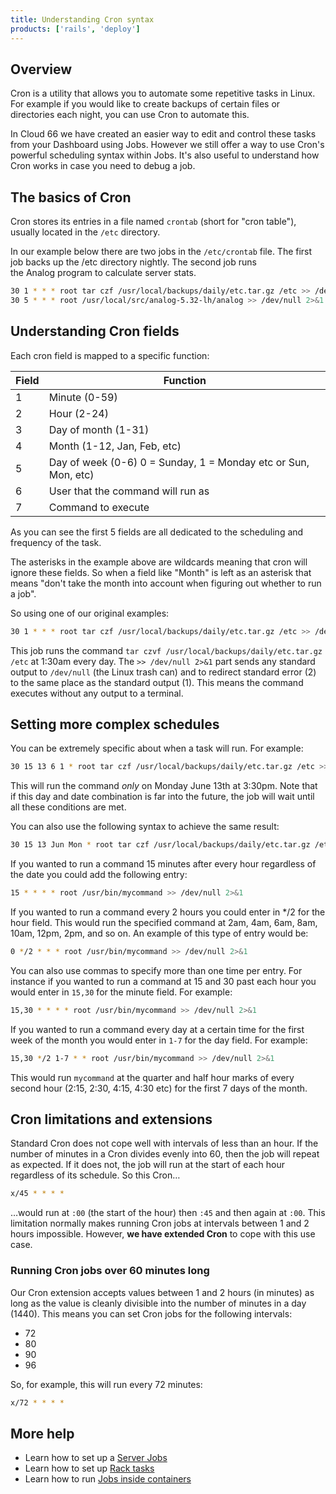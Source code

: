 ```yaml
---
title: Understanding Cron syntax
products: ['rails', 'deploy']
---
```


## Overview

Cron is a utility that allows you to automate some repetitive tasks in Linux. For example if you would like to create backups of certain files or directories each night, you can use Cron to automate this.

In Cloud 66 we have created an easier way to edit and control these tasks from your Dashboard using Jobs.  However we still offer a way to use Cron's powerful scheduling syntax within Jobs. It's also useful to understand how Cron works in case you need to debug a job.

## The basics of Cron

Cron stores its entries in a file named `crontab` (short for "cron table"), usually located in the `/etc` directory. 

In our example below there are two jobs in the `/etc/crontab` file. The first job backs up the /etc directory nightly. The second job runs the Analog program to calculate server stats.

```bash
30 1 * * * root tar czf /usr/local/backups/daily/etc.tar.gz /etc >> /dev/null 2>&1
30 5 * * * root /usr/local/src/analog-5.32-lh/analog >> /dev/null 2>&1
```

## Understanding Cron fields

Each cron field is mapped to a specific function:


|Field|Function|
|--- |--- |
|1|Minute (0-59)|
|2|Hour (2-24)|
|3|Day of month (1-31)|
|4|Month (1-12, Jan, Feb, etc)|
|5|Day of week (0-6) 0 = Sunday, 1 = Monday etc or Sun, Mon, etc)|
|6|User that the command will run as|
|7|Command to execute|


As you can see the first 5 fields are all dedicated to the scheduling and frequency of the task.

The asterisks in the example above are wildcards meaning that cron will ignore these fields. So when a field like "Month" is left as an asterisk that means "don't take the month into account when figuring out whether to run a job". 

So using one of our original examples:

```bash
30 1 * * * root tar czf /usr/local/backups/daily/etc.tar.gz /etc >> /dev/null 2>&1
```

This job runs the command `tar czvf /usr/local/backups/daily/etc.tar.gz /etc` at 1:30am every day. The `>> /dev/null 2>&1` part sends any standard output to `/dev/null` (the Linux trash can) and to redirect standard error (2) to the same place as the standard output (1). This means the command executes without any output to a terminal. 

## Setting more complex schedules

You can be extremely specific about when a task will run. For example:

```bash
30 15 13 6 1 * root tar czf /usr/local/backups/daily/etc.tar.gz /etc >> /dev/null 2>&1
```

This will run the command *only* on Monday June 13th at 3:30pm. Note that if this day and date combination is far into the future, the job will wait until all these conditions are met.

You can also use the following syntax to achieve the same result:

```bash
30 15 13 Jun Mon * root tar czf /usr/local/backups/daily/etc.tar.gz /etc >> /dev/null 2>&1
```

If you wanted to run a command 15 minutes after every hour regardless of the date you could add the following entry:

```bash
15 * * * * root /usr/bin/mycommand >> /dev/null 2>&1
```

If you wanted to run a command every 2 hours you could enter in */2 for the hour field. This would run the specified command at 2am, 4am, 6am, 8am, 10am, 12pm, 2pm, and so on. An example of this type of entry would be:

```bash
0 */2 * * * root /usr/bin/mycommand >> /dev/null 2>&1

```

You can also use commas to specify more than one time per entry. For instance if you wanted to run a command at 15 and 30 past each hour you would enter in `15,30` for the minute field. For example:

```bash
15,30 * * * * root /usr/bin/mycommand >> /dev/null 2>&1

```

If you wanted to run a command every day at a certain time for the first week of the month you would enter in `1-7` for the day field. For example:

```bash
15,30 */2 1-7 * * root /usr/bin/mycommand >> /dev/null 2>&1

```

This would run `mycommand` at the quarter and half hour marks of every second hour (2:15, 2:30, 4:15, 4:30 etc) for the first 7 days of the month.

## Cron limitations and extensions

Standard Cron does not cope well with intervals of less than an hour. If the number of minutes in a Cron divides evenly into 60, then the job will repeat as expected. If it does not, the job will run at the start of each hour regardless of its schedule. So this Cron…

```bash
x/45 * * * *
```

…would run at `:00` (the start of the hour) then `:45` and then again at `:00`. This limitation normally makes running Cron jobs at intervals between 1 and 2 hours impossible. However, **we have extended Cron** to cope with this use case.

### Running Cron jobs over 60 minutes long

Our Cron extension accepts values between 1 and 2 hours (in minutes) as long as the value is cleanly divisible into the number of minutes in a day (1440). This means you can set Cron jobs for the following intervals:

- 72
- 80
- 90
- 96

So, for example, this will run every 72 minutes:

```bash
x/72 * * * *
```


## More help

- Learn how to set up a [Server Jobs](/:product/:version?/servers/shell)
- Learn how to set up [Rack tasks](/:product/:version?/servers/rake-task)
- Learn how to run [Jobs inside containers](/:product/:version?/servers/docker-tasks)